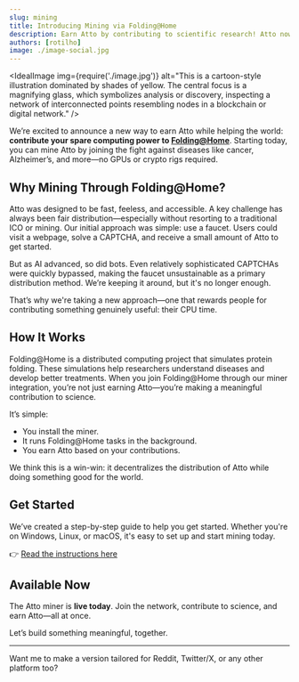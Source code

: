 ```yaml
---
slug: mining
title: Introducing Mining via Folding@Home
description: Earn Atto by contributing to scientific research! Atto now integrates with Folding@Home, allowing users to mine cryptocurrency while supporting disease research. Learn how to get started today.
authors: [rotilho]
image: ./image-social.jpg
---
```




<IdealImage
  img={require('./image.jpg')}
  alt="This is a cartoon-style illustration dominated by shades of yellow. The central focus is a magnifying glass, which symbolizes analysis or discovery, inspecting a network of interconnected points resembling nodes in a blockchain or digital network."
/>

We’re excited to announce a new way to earn Atto while helping the world: **contribute your spare computing power to [Folding@Home](https://foldingathome.org/)**. Starting today, you can mine Atto by joining the fight against diseases like cancer, Alzheimer’s, and more—no GPUs or crypto rigs required.

<!-- truncate -->

## Why Mining Through Folding@Home?

Atto was designed to be fast, feeless, and accessible. A key challenge has always been fair distribution—especially without resorting to a traditional ICO or mining. Our initial approach was simple: use a faucet. Users could visit a webpage, solve a CAPTCHA, and receive a small amount of Atto to get started.

But as AI advanced, so did bots. Even relatively sophisticated CAPTCHAs were quickly bypassed, making the faucet unsustainable as a primary distribution method. We’re keeping it around, but it's no longer enough.

That’s why we're taking a new approach—one that rewards people for contributing something genuinely useful: their CPU time.

## How It Works

Folding@Home is a distributed computing project that simulates protein folding. These simulations help researchers understand diseases and develop better treatments. When you join Folding@Home through our miner integration, you’re not just earning Atto—you’re making a meaningful contribution to science.

It’s simple:
- You install the miner.
- It runs Folding@Home tasks in the background.
- You earn Atto based on your contributions.

We think this is a win-win: it decentralizes the distribution of Atto while doing something good for the world.

## Get Started

We’ve created a step-by-step guide to help you get started. Whether you're on Windows, Linux, or macOS, it's easy to set up and start mining today.

👉 [Read the instructions here](http://atto.cash/docs/mining)

## Available Now

The Atto miner is **live today**. Join the network, contribute to science, and earn Atto—all at once.

Let’s build something meaningful, together.

---

Want me to make a version tailored for Reddit, Twitter/X, or any other platform too?

